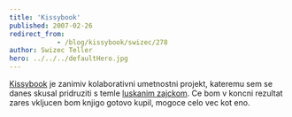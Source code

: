 ```yaml
---
title: 'Kissybook'
published: 2007-02-26
redirect_from: 
            - /blog/kissybook/swizec/278
author: Swizec Teller
hero: ../../../defaultHero.jpg
---
```

[Kissybook](http://kissybook.net/) je zanimiv kolaborativni umetnostni projekt, kateremu sem se danes skusal pridruziti s temle [luskanim zajckom](http://www.deviantart.com/deviation/49689143/). Ce bom v koncni rezultat zares vkljucen bom knjigo gotovo kupil, mogoce celo vec kot eno.